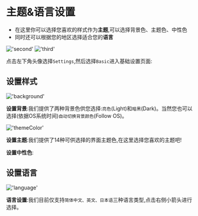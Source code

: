 # 主题&语言设置

- 在这里你可以选择您喜欢的样式作为**主题**,可以选择背景色、主题色、中性色
- 同时还可以根据您的地区选择适合您的**语言**

!['second'](/image/settings/second.png)
!['third'](/image/settings/third.png)

点击左下角头像选择`Settings`,然后选择`Basic`进入基础设置页面:

## 设置样式

!['background'](/image/settings/background.png)

**设置背景**:我们提供了两种背景色供您选择:`亮色`(Light)和`暗黑`(Dark)。当然您也可以选择(依据OS系统时间)`自动切换背景颜色`(Follow OS)。

!['themeColor'](/image/settings/themeColor.png)

**设置主题**:我们提供了14种可供选择的界面主题色,在这里选择您喜欢的主题吧!


**设置中性色**:



## 设置语言

!['language'](/image/settings/language.png)

**语言设置**:我们目前仅支持`简体中文、英文、日本语`三种语言类型,点击右侧小箭头进行选择。
